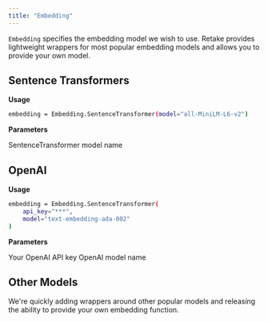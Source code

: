 ```yaml
---
title: "Embedding"
---
```


`Embedding` specifies the embedding model we wish to use. Retake provides lightweight wrappers for
most popular embedding models and allows you to provide your own model.

## Sentence Transformers

**Usage**

```bash
embedding = Embedding.SentenceTransformer(model="all-MiniLM-L6-v2")
```

**Parameters**

<ParamField body="model" type="string" default="all-MiniLM-L6-v2">
  SentenceTransformer model name
</ParamField>

## OpenAI

**Usage**

```bash
embedding = Embedding.SentenceTransformer(
    api_key="***",
    model="text-embedding-ada-002"
)
```

**Parameters**

<ParamField body="api_key" type="string" required>
  Your OpenAI API key
</ParamField>
<ParamField body="model" type="string" required>
  OpenAI model name
</ParamField>

## Other Models

We're quickly adding wrappers around other popular models and releasing the ability to provide your own
embedding function.

###
